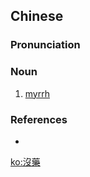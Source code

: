 {{also|没薬}}
==Chinese==
{{zh-forms|s=没药}}

===Pronunciation===
{{zh-pron
|m=mòyào
|c=mut6 joek6
|h=pfs=mu̍t-yo̍k
|mn=bu̍t-io̍h
|cat=n
}}

===Noun===
{{zh-noun}}

# [[myrrh]]

===References===
* {{pedialite|沒藥|lang=zh}}

{{zh-cat|Gums and resins}}

[[ko:沒藥]]